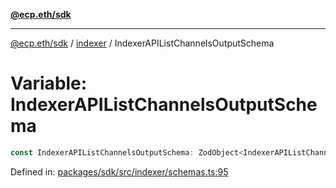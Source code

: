 [**@ecp.eth/sdk**](../../index.mdx)

***

[@ecp.eth/sdk](/sdk-reference/index.mdx) / [indexer](/sdk-reference/indexer/index.mdx) / IndexerAPIListChannelsOutputSchema

# Variable: IndexerAPIListChannelsOutputSchema

```ts
const IndexerAPIListChannelsOutputSchema: ZodObject<IndexerAPIListChannelsOutputSchemaType>;
```

Defined in: [packages/sdk/src/indexer/schemas.ts:95](https://github.com/ecp-eth/comments-monorepo/blob/main/packages/sdk/src/indexer/schemas.ts#L95)
